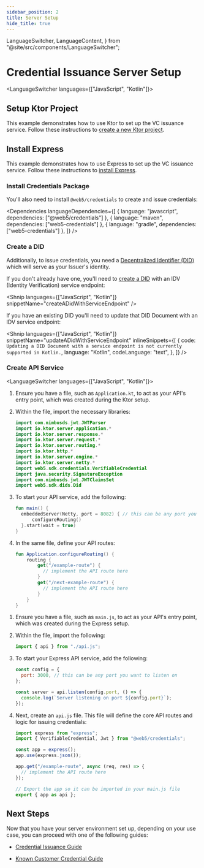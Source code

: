 ```yaml
---
sidebar_position: 2
title: Server Setup
hide_title: true
---
```


  LanguageSwitcher,
  LanguageContent,
} from "@site/src/components/LanguageSwitcher";

# Credential Issuance Server Setup

<LanguageSwitcher languages={["JavaScript", "Kotlin"]}>
  <LanguageContent language="Kotlin">

## Setup Ktor Project

This example demonstrates how to use Ktor to set up the VC issuance service. Follow these instructions to [create a new Ktor project](https://www.jetbrains.com/help/idea/ktor.html#new_ktor_project).

  </LanguageContent>

  <LanguageContent language="JavaScript">

## Install Express

This example demonstrates how to use Express to set up the VC issuance service. Follow these instructions to [install Express](https://expressjs.com/en/starter/installing.html).

  </LanguageContent>
</LanguageSwitcher>

### Install Credentials Package

You'll also need to install `@web5/credentials` to create and issue credentials:

<Dependencies
  languageDependencies={[
    { language: "javascript", dependencies: ["@web5/credentials"] },
    { language: "maven", dependencies: ["web5-credentials"] },
    { language: "gradle", dependencies: ["web5-credentials"] },
  ]}
/>

### Create a DID

Additionally, to issue credentials, you need a [Decentralized Identifier (DID)](/docs/web5/decentralized-identifiers/what-are-dids) which will serve as your Issuer's identity.

If you don't already have one, you'll need to [create a DID](/docs/web5/decentralized-identifiers/how-to-create-did) with an IDV (Identity Verification) service endpoint:

<Shnip
  languages={["JavaScript", "Kotlin"]}
  snippetName="createADidWithServiceEndpoint"
/>

If you have an existing DID you'll need to update that DID Document with an IDV service endpoint:

<Shnip
  languages={["JavaScript", "Kotlin"]}
  snippetName="updateADidWithServiceEndpoint"
  inlineSnippets={[
    {
      code: `Updating a DID Document with a service endpoint is not currently supported in Kotlin.`,
      language: "Kotlin",
      codeLanguage: "text",
    },
  ]}
/>

### Create API Service

<LanguageSwitcher languages={["JavaScript", "Kotlin"]}>
  <LanguageContent language="Kotlin">

1. Ensure you have a file, such as `Application.kt`, to act as your API's entry point, which was created during the Ktor setup.

2. Within the file, import the necessary libraries:

   ```kotlin title=Application.kt
   import com.nimbusds.jwt.JWTParser
   import io.ktor.server.application.*
   import io.ktor.server.response.*
   import io.ktor.server.request.*
   import io.ktor.server.routing.*
   import io.ktor.http.*
   import io.ktor.server.engine.*
   import io.ktor.server.netty.*
   import web5.sdk.credentials.VerifiableCredential
   import java.security.SignatureException
   import com.nimbusds.jwt.JWTClaimsSet
   import web5.sdk.dids.Did
   ```

3. To start your API service, add the following:

   ```kotlin title=Application.kt
   fun main() {
     embeddedServer(Netty, port = 8082) { // this can be any port you want to listen on
         configureRouting()
     }.start(wait = true)
   }
   ```

4. In the same file, define your API routes:

   ```kotlin title=Application.kt
   fun Application.configureRouting() {
       routing {
           get("/example-route") {
             // implement the API route here
           }
           get("/next-example-route") {
             // implement the API route here
           }
       }
   }
   ```

  </LanguageContent>

  <LanguageContent language="JavaScript">

1. Ensure you have a file, such as `main.js`, to act as your API's entry point, which was created during the Express setup.

2. Within the file, import the following:

   ```javascript title=main.js
   import { api } from "./api.js";
   ```

3. To start your Express API service, add the following:

   ```javascript title=main.js
   const config = {
     port: 3000, // this can be any port you want to listen on
   };

   const server = api.listen(config.port, () => {
     console.log(`Server listening on port ${config.port}`);
   });
   ```

4. Next, create an `api.js` file. This file will define the core API routes and logic for issuing credentials:

   ```javascript title=api.js
   import express from "express";
   import { VerifiableCredential, Jwt } from "@web5/credentials";

   const app = express();
   app.use(express.json());

   app.get("/example-route", async (req, res) => {
     // implement the API route here
   });

   // Export the app so it can be imported in your main.js file
   export { app as api };
   ```

  </LanguageContent>
</LanguageSwitcher>

## Next Steps

Now that you have your server environment set up, depending on your use case, you can proceed with one of the following guides:

- [Credential Issuance Guide](/docs/tbdex/issuer/kcc/kcc-issuer)

- [Known Customer Credential Guide](/docs/tbdex/issuer/kcc/kcc-wallet)
